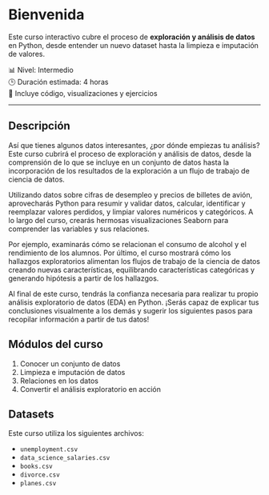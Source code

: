 # Bienvenida {.unnumbered}

Este curso interactivo cubre el proceso de **exploración y análisis de datos** en Python, desde entender un nuevo dataset hasta la limpieza e imputación de valores.

📊 Nivel: Intermedio  
🕒 Duración estimada: 4 horas  
🎥 Incluye código, visualizaciones y ejercicios

---

## Descripción

Así que tienes algunos datos interesantes, ¿por dónde empiezas tu análisis? Este curso cubrirá el proceso de exploración y análisis de datos, desde la comprensión de lo que se incluye en un conjunto de datos hasta la incorporación de los resultados de la exploración a un flujo de trabajo de ciencia de datos.


Utilizando datos sobre cifras de desempleo y precios de billetes de avión, aprovecharás Python para resumir y validar datos, calcular, identificar y reemplazar valores perdidos, y limpiar valores numéricos y categóricos. A lo largo del curso, crearás hermosas visualizaciones Seaborn para comprender las variables y sus relaciones.


Por ejemplo, examinarás cómo se relacionan el consumo de alcohol y el rendimiento de los alumnos. Por último, el curso mostrará cómo los hallazgos exploratorios alimentan los flujos de trabajo de la ciencia de datos creando nuevas características, equilibrando características categóricas y generando hipótesis a partir de los hallazgos.


Al final de este curso, tendrás la confianza necesaria para realizar tu propio análisis exploratorio de datos (EDA) en Python. ¡Serás capaz de explicar tus conclusiones visualmente a los demás y sugerir los siguientes pasos para recopilar información a partir de tus datos!

## Módulos del curso

1. Conocer un conjunto de datos  
2. Limpieza e imputación de datos
3. Relaciones en los datos
4. Convertir el análisis exploratorio en acción

## Datasets

Este curso utiliza los siguientes archivos:

- `unemployment.csv`
- `data_science_salaries.csv`
- `books.csv`
- `divorce.csv`
- `planes.csv`